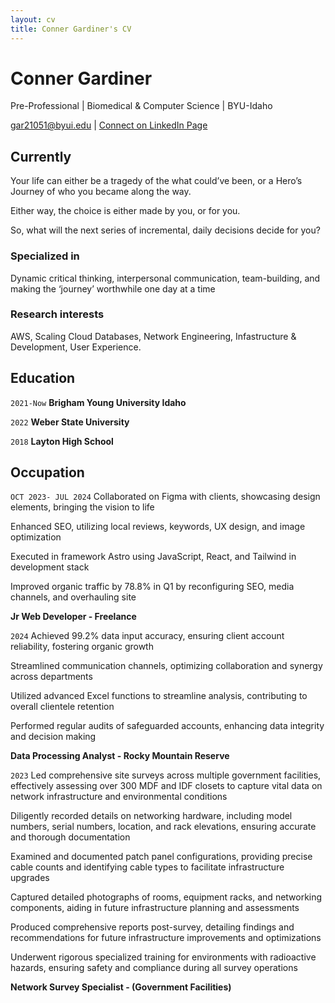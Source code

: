 ```yaml
---
layout: cv
title: Conner Gardiner's CV
---
```

# Conner Gardiner
Pre-Professional | Biomedical & Computer Science | BYU-Idaho

<div id="webaddress">
<a href="gar21051@byui.edu">gar21051@byui.edu</a>
| <a href="https://www.linkedin.com/in/conner-gardiner/">Connect on LinkedIn Page</a>
</div>


## Currently

Your life can either be a tragedy of the what could've been, or a Hero's Journey of who you became along the way. 

Either way, the choice is either made by you, or for you. 

So, what will the next series of incremental, daily decisions decide for you?

### Specialized in

Dynamic critical thinking, interpersonal communication, team-building, and making the 'journey' worthwhile one day at a time

### Research interests

AWS, Scaling Cloud Databases, Network Engineering, Infastructure & Development, User Experience.


## Education

`2021-Now`
__Brigham Young University Idaho__

`2022`
__Weber State University__


`2018`
__Layton High School__



## Occupation

`OCT 2023- JUL 2024`
Collaborated on Figma with clients, showcasing design elements, bringing the vision to life

Enhanced SEO, utilizing local reviews, keywords, UX design, and image optimization

Executed in framework Astro using JavaScript, React, and Tailwind in development stack

Improved organic traffic by 78.8% in Q1 by reconfiguring SEO, media channels, and overhauling site

__Jr Web Developer - Freelance__

`2024`
Achieved 99.2% data input accuracy, ensuring client account reliability, fostering organic growth

Streamlined communication channels, optimizing collaboration and synergy across departments

Utilized advanced Excel functions to streamline analysis, contributing to overall clientele retention

Performed regular audits of safeguarded accounts, enhancing data integrity and decision making

__Data Processing Analyst - Rocky Mountain Reserve__


`2023`
Led comprehensive site surveys across multiple government facilities, effectively assessing over 300 MDF and IDF closets to capture vital data on network infrastructure and environmental conditions

Diligently recorded details on networking hardware, including model numbers, serial numbers, location, and rack elevations, ensuring accurate and thorough documentation

Examined and documented patch panel configurations, providing precise cable counts and identifying cable types to facilitate infrastructure upgrades

Captured detailed photographs of rooms, equipment racks, and networking components, aiding in future infrastructure planning and assessments

Produced comprehensive reports post-survey, detailing findings and recommendations for future infrastructure improvements and optimizations

Underwent rigorous specialized training for environments with radioactive hazards, ensuring safety and compliance during all survey operations

__Network Survey Specialist - (Government Facilities)__



<!-- ### Footer

Last updated: May 2013 -->